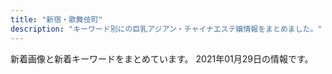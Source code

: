 ```yaml
---
title: "新宿・歌舞伎町"
description: "キーワード別にの巨乳アジアン・チャイナエステ嬢情報をまとめました。"
---
```


新着画像と新着キーワードをまとめています。
2021年01月29日の情報です。

<DmmAffiliateIns />
<KeywordTable
  shops={
    [
    {
        "img_links": [
            "http://fairy.este88.com/gals/nnana1.jpg",
            "http://fairy.este88.com/images/r01.jpg",
            "http://fairy.este88.com/images/r04.jpg",
            "http://fairy.este88.com/images/momo1.jpg",
            "http://fairy.este88.com/images/kixyoko1.jpg",
            "http://fairy.este88.com/gals/risa1.jpg",
            "http://fairy.este88.com/img/kaori1.jpg",
            "http://fairy.este88.com/img/momo1.jpg",
            "http://fairy.este88.com/images/ph1.jpg",
            "http://fairy.este88.com/img/mika1.jpg",
            "http://fairy.este88.com/images/r02.jpg",
            "http://fairy.este88.com/images/mika1.jpg",
            "http://fairy.este88.com/gals/sayuri1.jpg",
            "http://fairy.este88.com/img/kixyoko1.jpg",
            "http://fairy.este88.com/images/koyuki1.jpg",
            "http://fairy.este88.com/images/kaori1.jpg",
            "http://fairy.este88.com/gals/koko1.jpg",
            "http://fairy.este88.com/img/koyuki1.jpg"
        ],
        "name": "fairy\u30d5\u30a7\u30a2\u30ea\u30fc",
        "url": "http://fairy.este88.com/",
        "keywords": {},
        "station": "\u897f\u6b66\u65b0\u5bbf\u99c5\u5317\u53e3"
    },
    {
        "img_links": [
            "https://aurora.iest.info/photos/sites/13/2020/12/2020122614542669.jpeg",
            "https://aurora.iest.info/photos/sites/13/2021/01/2021011516351593.jpeg",
            "https://aurora.iest.info/photos/sites/13/2021/01/2021011317231918.jpeg",
            "https://aurora.iest.info/photos/sites/13/2020/12/2020122916203593.jpeg",
            "https://aurora.iest.info/photos/sites/13/2021/01/2021011516351593-600x800.jpeg",
            "https://aurora.iest.info/images/room1.jpg",
            "https://aurora.iest.info/images/head_tel.png",
            "https://aurora.iest.info/images/room2.jpg",
            "https://aurora.iest.info/photos/sites/13/2020/09/2020090701592721.jpeg",
            "https://aurora.iest.info/photos/sites/13/2020/10/2020101018384481.jpeg",
            "https://aurora.iest.info/photos/sites/13/2020/10/2020102421582718.jpeg",
            "https://aurora.iest.info/photos/sites/13/2020/11/2020111207401521.jpeg",
            "https://aurora.iest.info/images/side_mobile.jpg",
            "https://aurora.iest.info/photos/sites/13/2021/01/2021011317502475.jpeg",
            "https://aurora.iest.info/photos/sites/13/2021/01/202101031920028.jpeg",
            "https://aurora.iest.info/images/info_sp.png",
            "https://aurora.iest.info/photos/sites/13/2020/11/2020110420084826.jpeg",
            "https://aurora.iest.info/photos/sites/13/2020/12/2020122614121986.jpeg",
            "https://aurora.iest.info/photos/sites/13/2020/10/202010160425407.jpeg",
            "https://aurora.iest.info/photos/sites/13/2020/12/2020122614271778.jpeg",
            "https://aurora.iest.info/images/room4.jpg",
            "https://aurora.iest.info/photos/sites/13/2021/01/2021011713121341-600x800.jpeg",
            "https://aurora.iest.info/images/room3.jpg",
            "https://aurora.iest.info/photos/sites/13/2020/12/2020122614062046.jpeg",
            "https://aurora.iest.info/photos/sites/13/2020/12/2020122614044220.jpeg",
            "https://aurora.iest.info/photos/sites/13/2020/10/2020100900362277.jpeg",
            "https://aurora.iest.info/photos/sites/13/2021/01/2021011420031078.jpeg"
        ],
        "url": "https://aurora.iest.info/",
        "keywords": {
            "\u4e73": 36,
            "\u5de8\u4e73": 36,
            "C": 385,
            "89": 55,
            "86": 330,
            "84": 165,
            "87": 128,
            "E": 183,
            "F": 73,
            "85": 275
        },
        "name": "\u30aa\u30fc\u30ed\u30e9",
        "station": "JR\u65b0\u5bbf\u99c5\u6771\u53e3\u30fb\u6b4c\u821e\u4f0e\u753a"
    },
    {
        "station": "JR\u65b0\u5bbf\u99c5\u6771\u53e3",
        "url": "http://pure-resort.tyo.cm/",
        "keywords": {
            "85": 3,
            "88": 3,
            "92": 1,
            "E": 2,
            "89": 2,
            "98": 2,
            "84": 1,
            "C": 1,
            "F": 1,
            "D": 10,
            "90": 2,
            "86": 5,
            "94": 1,
            "96": 1
        },
        "name": "\u30d4\u30e5\u30a2\u30ea\u30be\u30fc\u30c8II",
        "img_links": [
            "http://pure-resort.tyo.cm/photos/sites/79/2019/08/2019082910403098.jpg",
            "http://pure-resort.tyo.cm/photos/sites/79/2019/03/2019032513361063.jpg",
            "http://pure-resort.tyo.cm/photos/sites/79/2018/12/2018120620533769.jpg",
            "http://pure-resort.tyo.cm/photos/sites/79/2019/06/2019060310424416.jpg",
            "http://pure-resort.tyo.cm/images/s_Room.png",
            "http://pure-resort.tyo.cm/photos/sites/79/2018/12/2018120620510142.jpg",
            "http://pure-resort.tyo.cm/images/s_Recruit.png",
            "http://pure-resort.tyo.cm/photos/sites/79/2019/01/2019011014121443.jpg",
            "http://pure-resort.tyo.cm/photos/sites/79/2019/02/2019021613425634.png",
            "http://pure-resort.tyo.cm/images/news_bj1.png",
            "http://pure-resort.tyo.cm/images/info_bj1.png",
            "http://pure-resort.tyo.cm/images/s_twitter.png",
            "http://pure-resort.tyo.cm/photos/sites/79/2019/03/2019032513361053.jpg",
            "http://pure-resort.tyo.cm/photos/sites/79/2020/02/2020020804143839.jpg",
            "http://pure-resort.tyo.cm/images/movie.jpg",
            "http://pure-resort.tyo.cm/photos/sites/79/2019/02/2019021613471797.jpg",
            "http://pure-resort.tyo.cm/images/info_bj3.png",
            "http://pure-resort.tyo.cm/photos/sites/79/2019/06/2019061515583771.jpg",
            "http://pure-resort.tyo.cm/images/mobile.png",
            "http://pure-resort.tyo.cm/images/line1.png",
            "http://pure-resort.tyo.cm/photos/sites/79/2018/12/2018120620515823.jpg",
            "http://pure-resort.tyo.cm/images/line.png",
            "http://pure-resort.tyo.cm/photos/sites/79/2019/03/201903251336102.jpg",
            "http://pure-resort.tyo.cm/photos/sites/79/2019/03/2019032513361044.jpg",
            "http://pure-resort.tyo.cm/photos/sites/79/2020/01/2020012408381891.jpg",
            "http://pure-resort.tyo.cm/images/s_movie.png",
            "http://pure-resort.tyo.cm/photos/sites/79/2020/01/2020013001414859.jpg",
            "http://pure-resort.tyo.cm/images/s_info.png",
            "http://pure-resort.tyo.cm/photos/sites/79/2019/05/2019052114301665.jpg",
            "http://pure-resort.tyo.cm/images/s_face.png",
            "http://pure-resort.tyo.cm/images/s_Staff.png",
            "http://pure-resort.tyo.cm/photos/sites/79/2019/10/2019100810264682.jpg",
            "http://pure-resort.tyo.cm/photos/sites/79/2019/11/2019110401242820.jpg",
            "http://pure-resort.tyo.cm/images/s_Access.png",
            "http://pure-resort.tyo.cm/images/pure.png",
            "http://pure-resort.tyo.cm/photos/sites/79/2019/04/201904111031010.jpg",
            "http://pure-resort.tyo.cm/images/news_bj3.png",
            "http://pure-resort.tyo.cm/images/top.png",
            "http://pure-resort.tyo.cm/photos/sites/79/2018/12/2018120620512437.jpg",
            "http://pure-resort.tyo.cm/images/s_news.png",
            "http://pure-resort.tyo.cm/images/s_pick.png"
        ]
    },
    {
        "station": "JR\u65b0\u5bbf\u99c5\u897f\u53e3",
        "name": "Fairy Girl",
        "url": "http://fairy-girl.work/",
        "keywords": {},
        "img_links": [
            "http://fairy-girl.work/img/rina1.jpg",
            "http://fairy-girl.work/images/7.jpg",
            "http://fairy-girl.work/images/2.jpg",
            "http://fairy-girl.work/img/rara1.jpg",
            "http://fairy-girl.work/images/11.jpg",
            "http://fairy-girl.work/images/ac1.jpg",
            "http://fairy-girl.work/images/5.jpg",
            "http://fairy-girl.work/staff/kiki.jpg",
            "http://fairy-girl.work/images/6.jpg",
            "http://fairy-girl.work/images/12.jpg",
            "http://fairy-girl.work/img/mari1.jpg",
            "http://fairy-girl.work/staff/rara.jpg",
            "http://fairy-girl.work/img/kana1.jpg",
            "http://fairy-girl.work/images/9.jpg",
            "http://fairy-girl.work/staff/rika.jpg",
            "http://fairy-girl.work/staff/mari.jpg",
            "http://fairy-girl.work/images/ac2.jpg",
            "http://fairy-girl.work/images/line.png",
            "http://fairy-girl.work/images/int2.jpg",
            "http://fairy-girl.work/images/int1.jpg",
            "http://fairy-girl.work/img/misa1.jpg",
            "http://fairy-girl.work/images/news.jpg",
            "http://fairy-girl.work/staff/hitomi.jpg",
            "http://fairy-girl.work/images/sys2.jpg",
            "http://fairy-girl.work/staff/kana.jpg",
            "http://fairy-girl.work/img/hitomi1.jpg",
            "http://fairy-girl.work/images/10.jpg",
            "http://fairy-girl.work/img/eri1.jpg",
            "http://fairy-girl.work/img/yuyu1.jpg",
            "http://fairy-girl.work/images/bana0404_4.png",
            "http://fairy-girl.work/img/yuki1.jpg",
            "http://fairy-girl.work/images/sys1.jpg",
            "http://fairy-girl.work/staff/rina.jpg",
            "http://fairy-girl.work/img/eri2.jpg",
            "http://fairy-girl.work/staff/eri.jpg",
            "http://fairy-girl.work/img/rika1.jpg",
            "http://fairy-girl.work/images/3.jpg",
            "http://fairy-girl.work/images/mobile.jpg",
            "http://fairy-girl.work/images/staff_t.jpg",
            "http://fairy-girl.work/images/tr.jpg",
            "http://fairy-girl.work/images/interior_t.jpg",
            "http://fairy-girl.work/images/8.jpg",
            "http://fairy-girl.work/staff/yuyu.jpg",
            "http://fairy-girl.work/images/1.jpg",
            "http://fairy-girl.work/staff/yuki.jpg",
            "http://fairy-girl.work/staff/misa.jpg",
            "http://fairy-girl.work/img/kiki1.jpg",
            "http://fairy-girl.work/img/kiki2.jpg"
        ]
    },
    {
        "station": "JR\u65b0\u5bbf\u99c5",
        "img_links": [
            "https://gokujo.iest.info/images/navbar-top.jpg",
            "https://gokujo.iest.info/images/nav_link05.png",
            "https://gokujo.iest.info/photos/sites/3/2020/10/2020100614352832.jpg",
            "https://gokujo.iest.info/photos/sites/3/2020/10/2020100614353293.jpg",
            "https://gokujo.iest.info/photos/sites/3/2020/10/2020100614352799.jpg",
            "https://gokujo.iest.info/images/room4_l.jpg",
            "https://gokujo.iest.info/images/tit_info.jpg",
            "https://gokujo.iest.info/images/room3_l.jpg",
            "https://gokujo.iest.info/images/sp_tit_pick.jpg",
            "https://gokujo.iest.info/photos/sites/3/2020/10/2020100614353044.jpg",
            "https://gokujo.iest.info/images/nav_link02.png",
            "https://gokujo.iest.info/images/nav_link03.png",
            "https://gokujo.iest.info/images/sp_tit_info.jpg",
            "https://gokujo.iest.info/images/sp_end.png",
            "https://gokujo.iest.info/images/tit_pick.jpg",
            "https://gokujo.iest.info/images/tit_link.jpg",
            "https://gokujo.iest.info/photos/sites/3/2020/10/2020100614353122.jpg",
            "https://gokujo.iest.info/images/tit_staff.jpg",
            "https://gokujo.iest.info/photos/sites/3/2020/10/2020100614352922.jpg",
            "https://gokujo.iest.info/images/room2_l.jpg",
            "https://gokujo.iest.info/photos/sites/3/2020/10/2020100614352629.jpg",
            "https://gokujo.iest.info/photos/sites/3/2020/10/2020100614352927.jpg",
            "https://gokujo.iest.info/images/tit_face.jpg",
            "https://gokujo.iest.info/photos/sites/3/2020/10/2020100614353025.jpg",
            "https://gokujo.iest.info/images/tit_staff02.jpg",
            "https://gokujo.iest.info/images/nav_link06.png",
            "https://gokujo.iest.info/images/sp_tit_twitter.jpg",
            "https://gokujo.iest.info/photos/sites/3/2020/10/2020100614352894.jpg",
            "https://gokujo.iest.info/images/side_mobile.jpg",
            "https://gokujo.iest.info/images/sp_tit_staff.jpg",
            "https://gokujo.iest.info/images/end.png",
            "https://gokujo.iest.info/photos/sites/3/2020/10/202010061435276.jpg",
            "https://gokujo.iest.info/photos/sites/3/2020/10/202010061435254.jpg",
            "https://gokujo.iest.info/images/nav_link07.png",
            "https://gokujo.iest.info/images/sp_tit_movie.jpg",
            "https://gokujo.iest.info/images/room1_l.jpg",
            "https://gokujo.iest.info/images/nav_link01.png",
            "https://gokujo.iest.info/images/top.png",
            "https://gokujo.iest.info/photos/sites/3/2020/10/2020100614353148.jpg",
            "https://gokujo.iest.info/photos/sites/3/2020/10/2020100614353292.jpg",
            "https://gokujo.iest.info/images/sp_tit_link.jpg",
            "https://gokujo.iest.info/images/sp_tit_staff02.jpg",
            "https://gokujo.iest.info/images/nav_link08.png",
            "https://gokujo.iest.info/images/nav_link04.png"
        ],
        "url": "https://gokujo.iest.info/",
        "name": "\u65b0\u5bbf\u6975\u4e0a\u30e1\u30f3\u30ba\u30a8\u30b9\u30c6",
        "keywords": {
            "95": 35,
            "89": 71,
            "92": 22,
            "F": 107,
            "E": 165,
            "90": 72,
            "94": 59,
            "C": 60,
            "85": 43,
            "88": 30
        }
    },
    {
        "img_links": [
            "http://sweety-est.tokyo/images/r1.jpg",
            "http://sweety-est.tokyo/images/m1.jpg",
            "http://sweety-est.tokyo/images/r3.jpg",
            "http://sweety-est.tokyo/images/r4.jpg",
            "http://sweety-est.tokyo/images/tit-sub4.jpg",
            "http://sweety-est.tokyo/images/a5.jpg",
            "http://sweety-est.tokyo/images/r6.jpg",
            "http://sweety-est.tokyo/images/sys.jpg",
            "http://sweety-est.tokyo/images/slider-img003.jpg",
            "http://sweety-est.tokyo/images/cg03.jpg",
            "http://sweety-est.tokyo/images/m2.jpg",
            "http://sweety-est.tokyo/images/a7.jpg",
            "http://sweety-est.tokyo/images/m4.jpg",
            "http://sweety-est.tokyo/images/qr.jpg",
            "http://sweety-est.tokyo/images/a8.jpg",
            "http://sweety-est.tokyo/link/menlog.jpg",
            "http://sweety-est.tokyo/images/tit-sub5.jpg",
            "http://sweety-est.tokyo/images/a3.jpg",
            "http://sweety-est.tokyo/images/tit-sub6.jpg",
            "http://sweety-est.tokyo/images/a4.jpg",
            "http://sweety-est.tokyo/images/cg01.jpg",
            "http://sweety-est.tokyo/images/b-online.png",
            "http://sweety-est.tokyo/images/cg05.jpg",
            "http://sweety-est.tokyo/images/cg04.jpg",
            "http://sweety-est.tokyo/images/slider-img002.jpg",
            "http://sweety-est.tokyo/images/m3.jpg",
            "http://sweety-est.tokyo/images/cg08.jpg",
            "http://sweety-est.tokyo/images/tit-sub1.jpg",
            "http://sweety-est.tokyo/images/r5.jpg",
            "http://sweety-est.tokyo/images/a6.jpg",
            "http://sweety-est.tokyo/images/cg07.jpg",
            "http://sweety-est.tokyo/images/slider-img001.jpg",
            "http://sweety-est.tokyo/images/a2.jpg",
            "http://sweety-est.tokyo/images/cg02.jpg",
            "http://sweety-est.tokyo/images/a1.jpg",
            "http://sweety-est.tokyo/images/tit-sub2.jpg",
            "http://sweety-est.tokyo/images/tit-sub3.jpg",
            "http://sweety-est.tokyo/images/kan1.jpg",
            "http://sweety-est.tokyo/images/b-tel.png",
            "http://sweety-est.tokyo/images/cg06.jpg",
            "http://sweety-est.tokyo/images/kan.jpg",
            "http://sweety-est.tokyo/images/r2.jpg"
        ],
        "url": "http://sweety-est.tokyo/",
        "keywords": {
            "86": 14,
            "D": 2,
            "87": 2,
            "E": 8
        },
        "station": "JR\u65b0\u5bbf\u99c5\u897f\u53e3",
        "name": "sweet-\u30b9\u30a6\u30a3\u30fc\u30c8-"
    },
    {
        "url": "http://aroma-massage.red/",
        "station": "JR\u65b0\u5bbf\u99c5\u6771\u53e3",
        "img_links": [
            "http://aroma-massage.red/images/acb.jpg",
            "http://aroma-massage.red/images/fbt.jpg",
            "http://aroma-massage.red/images/cg3.jpg",
            "http://aroma-massage.red/images/kan.jpg",
            "http://aroma-massage.red/images/int.jpg",
            "http://aroma-massage.red/images/cg4.jpg",
            "http://aroma-massage.red/images/toph.png",
            "http://aroma-massage.red/images/sta2.jpg",
            "http://aroma-massage.red/images/creditcard.jpg",
            "http://aroma-massage.red/images/sta3.jpg",
            "http://aroma-massage.red/images/sta1.jpg",
            "http://aroma-massage.red/images/cg5.jpg",
            "http://aroma-massage.red/images/stal.jpg",
            "http://aroma-massage.red/images/fbb.jpg",
            "http://aroma-massage.red/images/cg6.jpg",
            "http://aroma-massage.red/images/cg2.jpg",
            "http://aroma-massage.red/images/qr.jpg",
            "http://aroma-massage.red/images/nft.jpg",
            "http://aroma-massage.red/images/sta4.jpg",
            "http://aroma-massage.red/images/sta6.jpg",
            "http://aroma-massage.red/images/option.jpg",
            "http://aroma-massage.red/images/card.jpg",
            "http://aroma-massage.red/images/tm.png",
            "http://aroma-massage.red/images/sysl.jpg",
            "http://aroma-massage.red/images/cg1.jpg",
            "http://aroma-massage.red/images/sta5.jpg"
        ],
        "name": "\u30c6\u30bb\u30e9-Tethera-",
        "keywords": {
            "E": 10,
            "D": 20
        }
    },
    {
        "station": "JR\u65b0\u5bbf\u99c5\u6771\u53e3",
        "name": "\u5915\u9727 \u3086\u3046\u304e\u308a",
        "url": "https://shinjuku-mensesthe.com/",
        "keywords": {
            "F": 2
        },
        "img_links": [
            "https://shinjuku-mensesthe.com/staff/risa-s1.jpg",
            "https://shinjuku-mensesthe.com/images/flower.png",
            "https://shinjuku-mensesthe.com/icon/yelp.png",
            "https://shinjuku-mensesthe.com/button/blog.png",
            "https://shinjuku-mensesthe.com/icon/line.png",
            "https://shinjuku-mensesthe.com/room/room-l2.jpg",
            "https://shinjuku-mensesthe.com/staff/yukari-s1.jpg",
            "https://shinjuku-mensesthe.com/menu/home.png",
            "https://shinjuku-mensesthe.com/images/top2.jpg",
            "https://shinjuku-mensesthe.com/room/room-l1.jpg",
            "https://shinjuku-mensesthe.com/staff/arisa-l1.jpg",
            "https://shinjuku-mensesthe.com/staff/shiori-s1.jpg",
            "https://shinjuku-mensesthe.com/menu/info.png",
            "https://shinjuku-mensesthe.com/massage/2020/08/16/riri-s1.jpg",
            "https://shinjuku-mensesthe.com/staff/sora-l1.jpg",
            "https://shinjuku-mensesthe.com/images/top1.jpg",
            "https://shinjuku-mensesthe.com/room/room-l4.jpg",
            "https://shinjuku-mensesthe.com/menu/blog.png",
            "https://shinjuku-mensesthe.com/2020/01/23/miki-s1.jpg",
            "https://shinjuku-mensesthe.com/images/top3.jpg",
            "https://scdn.line-apps.com/n/line_add_friends/btn/ja.png",
            "https://shinjuku-mensesthe.com/massage/2020/10/21/risa-s1.jpg",
            "https://shinjuku-mensesthe.com/staff/saya-l1.jpg",
            "https://shinjuku-mensesthe.com/images/clear.png",
            "https://shinjuku-mensesthe.com/images/header3.png",
            "https://shinjuku-mensesthe.com/link/mens-esthe.png",
            "https://shinjuku-mensesthe.com/staff/yuki-s1.jpg",
            "https://shinjuku-mensesthe.com/images/main-top.jpg",
            "https://shinjuku-mensesthe.com/button/home.png",
            "https://shinjuku-mensesthe.com/images/footer-l.png",
            "https://shinjuku-mensesthe.com/2020/01/23/sakura-s1.jpg",
            "https://shinjuku-mensesthe.com/massage/2020/10/05/yuki-s1.jpg",
            "https://shinjuku-mensesthe.com/images/camp.png",
            "https://shinjuku-mensesthe.com/staff/risa-l1.jpg",
            "https://shinjuku-mensesthe.com/massage/2020/07/31/covit19.jpg",
            "https://shinjuku-mensesthe.com/massage/2020/07/31/ai-s2.jpg",
            "https://shinjuku-mensesthe.com/images/main-small.jpg",
            "https://shinjuku-mensesthe.com/staff/saya-s1.jpg",
            "https://shinjuku-mensesthe.com/images/main-sp.jpg",
            "https://shinjuku-mensesthe.com/staff/yuki-l1.jpg",
            "https://shinjuku-mensesthe.com/button/staff.png",
            "https://shinjuku-mensesthe.com/staff/arisa-s1.jpg",
            "https://shinjuku-mensesthe.com/images/qrcode.png",
            "https://shinjuku-mensesthe.com/images/footer-r.png",
            "https://shinjuku-mensesthe.com/staff/yukari-l1.jpg",
            "https://shinjuku-mensesthe.com/massage/2020/09/14/hana-s1.jpg",
            "https://shinjuku-mensesthe.com/2019/12/15/sayuri-s2.jpg",
            "https://shinjuku-mensesthe.com/menu/staff.png",
            "https://shinjuku-mensesthe.com/icon/twitter.png",
            "https://shinjuku-mensesthe.com/room/room-l3.jpg",
            "https://shinjuku-mensesthe.com/staff/sora-s1.jpg",
            "https://shinjuku-mensesthe.com/icon/facebook.png"
        ]
    },
    {
        "url": "http://clear-es.net/",
        "keywords": {
            "C": 1,
            "E": 1,
            "89": 1,
            "88": 4,
            "86": 2,
            "D": 8,
            "90": 2,
            "87": 2,
            "F": 1
        },
        "img_links": [
            "http://clear-es.net/uploads/2aa97908694153fb149943f0b8445352.jpg",
            "http://clear-es.net/yamituki-n/uploads/images/rena01.jpg",
            "http://clear-es.net/images/index_07.jpg",
            "http://clear-es.net/images/index_26.jpg",
            "http://clear-es.net/images/index_03.jpg",
            "http://clear-es.net/images/index_25.jpg",
            "http://clear-es.net/images/index_27.jpg",
            "http://clear-es.net/images/index_19.jpg",
            "http://clear-es.net/images/index_24.jpg",
            "http://clear-es.net/uploads/deba56537604611ac3b8da004b92d809.jpg",
            "http://clear-es.net/yamituki-n/uploads/images/mmexport1576417470781.jpg",
            "http://clear-es.net/yamituki-n/uploads/images/rena02.jpg",
            "http://clear-es.net/yamituki-n/uploads/images/juri01s.jpg",
            "http://clear-es.net/uploads/09bdd5637edec4bfa3d47a7e9874640b.jpg",
            "http://clear-es.net/images/index_11.jpg",
            "http://clear-es.net/my_work/images/pic1.png",
            "http://clear-es.net/uploads/cec0ed392fe00d8e3ff867c0625809e6.jpg",
            "http://clear-es.net/uploads/97eb17743f96fd7f0551aab0bedd5e6f.jpg",
            "http://clear-es.net/yamituki-n/uploads/images/yui01.jpg",
            "http://clear-es.net/uploads/7553669390f1cc93427a4f6ad33b4668.jpg",
            "http://clear-es.net/images/girls_13.jpg",
            "http://clear-es.net/images/index_02.jpg",
            "http://clear-es.net/images/index_10.jpg",
            "http://clear-es.net/yamituki-n/uploads/images/mika03s.jpg",
            "http://clear-es.net/uploads/c1f6d0346f5cb109ac62c21a58c7deff.jpg",
            "http://clear-es.net/images/index_14.jpg",
            "http://clear-es.net/images/index_17.jpg",
            "http://clear-es.net/images/index_23.jpg",
            "http://clear-es.net/images/index_15.jpg",
            "http://clear-es.net/uploads/22c8968348a9acc2dfc9ab0aecb09c27.jpg",
            "http://clear-es.net/images/index_08.jpg",
            "http://clear-es.net/images/index_04.jpg",
            "http://clear-es.net/images/index_06.jpg",
            "http://clear-es.net/images/index_28_01.jpg",
            "http://clear-es.net/images/index_05.jpg",
            "http://clear-es.net/images/index_18.jpg",
            "http://clear-es.net/images/girls_03.jpg",
            "http://clear-es.net/images/index_28.jpg",
            "http://clear-es.net/uploads/f426bd85a8f6a9eac87e55b2d44c4bd5.jpg",
            "http://clear-es.net/images/index_12.jpg",
            "http://clear-es.net/images/index_13.jpg",
            "http://clear-es.net/images/index_21.jpg",
            "http://clear-es.net/images/koko_1.jpg",
            "http://clear-es.net/uploads/10299154955d10c3b815a5638a35a934.jpg",
            "http://clear-es.net/uploads/a62d7f24a5b9a4fd5aeef678eb24ef4b.jpg",
            "http://clear-es.net/images/gallery_11.jpg",
            "http://clear-es.net/uploads/e1133a4ba0f8c81f9d272f5793bda380.jpg",
            "http://clear-es.net/images/index_09.jpg",
            "http://clear-es.net/images/girls_11.jpg",
            "http://clear-es.net/images/index_01.jpg",
            "http://clear-es.net/images/index_20.jpg",
            "http://clear-es.net/images/service_11.jpg"
        ],
        "station": "\u897f\u6b66\u65b0\u5bbf\u99c5\u5317\u53e3",
        "name": "CLEAR-\u30af\u30ea\u30a2-"
    },
    {
        "keywords": {
            "C": 8
        },
        "img_links": [
            "http://in-esthe.com/relair/img/card-english.png",
            "http://in-esthe.com/relair/img/fla1.png",
            "http://in-esthe.com/relair/img/p-3-1.jpg",
            "http://in-esthe.com/relair/img/s-1.jpg",
            "http://in-esthe.com/relair/img/english-t5.png",
            "http://in-esthe.com/relair/img/kanban4.jpg",
            "http://in-esthe.com/relair/img/newstback.png",
            "http://in-esthe.com/relair/img/p-1.jpg",
            "http://in-esthe.com/relair/img/tel.png",
            "http://in-esthe.com/relair/img/fla2.png",
            "http://in-esthe.com/relair/img/p-9.jpg",
            "http://in-esthe.com/relair/img/head.png",
            "http://in-esthe.com/relair/img/t-1.png",
            "http://in-esthe.com/relair/img/botton.png",
            "http://in-esthe.com/relair/img/t-2.png",
            "http://in-esthe.com/relair/img/english-t2.png",
            "http://in-esthe.com/relair/img/english-t4.png",
            "http://in-esthe.com/relair/img/p-0.jpg",
            "http://in-esthe.com/relair/img/fla.png",
            "http://in-esthe.com/relair/img/re.png",
            "http://in-esthe.com/relair/img/p-8.jpg",
            "http://in-esthe.com/relair/img/p-1-1.jpg",
            "http://in-esthe.com/relair/img/english-t6.png",
            "http://in-esthe.com/relair/img/english-t3.png",
            "http://in-esthe.com/relair/img/p-7.jpg",
            "http://in-esthe.com/relair/img/p-2.jpg",
            "http://in-esthe.com/relair/img/twitter.png",
            "http://in-esthe.com/relair/img/p-3.jpg",
            "http://in-esthe.com/relair/img/english-t1.png",
            "http://in-esthe.com/relair/img/t-3.png"
        ],
        "url": "http://in-esthe.com/relair/",
        "station": "\u65b0\u5bbf\u897f\u53e3\u99c5D5\u51fa\u53e3",
        "name": "RELAIR \uff5e\u30ea\u30ec\u30a2\uff5e"
    },
    {
        "keywords": {
            "C": 17
        },
        "url": "http://aes-aroma.com/",
        "name": "\u7652\u3057\u306e\u5bbf",
        "station": "JR\u65b0\u5bbf\u99c5\u5357\u53e3",
        "img_links": [
            "http://aes-aroma.com/staff/yoko/02.jpg",
            "http://aes-aroma.com/img/ttl_mobile.png",
            "http://aes-aroma.com/pic/head.png",
            "http://aes-aroma.com/staff/miki/01.jpg",
            "http://aes-aroma.com/staff/yoko/01.jpg",
            "http://aes-aroma.com/img/ttl_pickup.png",
            "http://aes-aroma.com/staff/mimi/01.jpg",
            "http://aes-aroma.com/staff/nana/01.jpg",
            "http://aes-aroma.com/staff/kaori/01.jpg",
            "http://aes-aroma.com/img/ttl_rec.png",
            "http://aes-aroma.com/img/ttl_tnew.png",
            "http://aes-aroma.com/img/ttl_staff.png",
            "http://aes-aroma.com/staff/haru/01.jpg",
            "http://aes-aroma.com/i/files/homeimg.jpg",
            "http://aes-aroma.com/staff/ai/01.jpg",
            "http://aes-aroma.com/staff/koko/01.jpg"
        ]
    },
    {
        "url": "https://mens-esthe.xyz/",
        "keywords": {
            "85": 7,
            "D": 28,
            "86": 28,
            "88": 7
        },
        "img_links": [
            "https://mens-esthe.xyz/room/room-l5.jpg",
            "https://mens-esthe.xyz/images/esthe1.jpg",
            "https://inage-mensesthe.com/icon/yelp.png",
            "https://mens-esthe.xyz/staff/rina-s1.jpg",
            "https://mens-esthe.xyz/staff/kana-l1.jpg",
            "https://mens-esthe.xyz/images/clear.png",
            "https://mens-esthe.xyz/room/room-l2.jpg",
            "https://mens-esthe.xyz/staff/kana-s1.jpg",
            "https://mens-esthe.xyz/footer/footer-tel.png",
            "https://mens-esthe.xyz/staff/miki-top.jpg",
            "https://mens-esthe.xyz/images/esthe2.jpg",
            "https://mens-esthe.xyz/staff/miki-s1.jpg",
            "https://mens-esthe.xyz/room/room-l8.jpg",
            "https://mens-esthe.xyz/room/room-l1.jpg",
            "https://inage-mensesthe.com/icon/facebook.png",
            "https://mens-esthe.xyz/footer/footer-staff.png",
            "https://mens-esthe.xyz/images/esthe3.jpg",
            "https://mens-esthe.xyz/staff/rina-l1.jpg",
            "https://mens-esthe.xyz/staff/rina-top.jpg",
            "https://mens-esthe.xyz/staff/nami-top.jpg",
            "https://mens-esthe.xyz/staff/natsumi-top.jpg",
            "https://mens-esthe.xyz/icon/facebook.png",
            "https://mens-esthe.xyz/staff/miki-l1.jpg",
            "https://mens-esthe.xyz/room/room-l4.jpg",
            "https://mens-esthe.xyz/staff/natsumi-l1.jpg",
            "https://mens-esthe.xyz/room/room-l7.jpg",
            "https://inage-mensesthe.com/icon/line.png",
            "https://mens-esthe.xyz/icon/line.png",
            "https://mens-esthe.xyz/images/main-sp.jpg",
            "https://mens-esthe.xyz/staff/kana-top.jpg",
            "https://mens-esthe.xyz/staff/moe-s1.jpg",
            "https://mens-esthe.xyz/room/room-l6.jpg",
            "https://mens-esthe.xyz/staff/moe-top.jpg",
            "https://mens-esthe.xyz/images/main1.jpg",
            "https://mens-esthe.xyz/staff/nami-l1.jpg",
            "https://mens-esthe.xyz/images/qrcode.png",
            "https://mens-esthe.xyz/footer/footer-line.png",
            "https://mens-esthe.xyz/icon/yelp.png",
            "https://mens-esthe.xyz/staff/moe-l1.jpg",
            "https://mens-esthe.xyz/images/esthe4.jpg",
            "https://inage-mensesthe.com/icon/twitter.png",
            "https://inage-mensesthe.com/link/relaku_salon.jpg",
            "https://mens-esthe.xyz/images/header3.png",
            "https://mens-esthe.xyz/staff/natsumi-s1.jpg",
            "https://mens-esthe.xyz/icon/twitter.png",
            "https://mens-esthe.xyz/staff/nami-s1.jpg",
            "https://mens-esthe.xyz/room/room-l3.jpg"
        ],
        "name": "\u30b8\u30e5\u30ea\u30a2\u30f3",
        "station": "JR\u65b0\u5bbf\u99c5\u6771\u5357\u53e3"
    },
    {
        "station": "JR\u65b0\u5bbf\u99c5\u897f\u53e3",
        "url": "http://yurali.oks.bz/",
        "name": "\u6c17\u697d",
        "img_links": [
            "http://yurali.oks.bz/photos/sites/48/2020/09/2020090809341067.jpg",
            "http://yurali.oks.bz/images/room2.jpg",
            "http://yurali.oks.bz/images/kanban.jpg",
            "http://yurali.oks.bz/images/room1.jpg",
            "http://yurali.oks.bz/photos/sites/48/2020/09/2020090809340917.jpg",
            "http://yurali.oks.bz/images/top.jpg",
            "http://yurali.oks.bz/images/right.jpg",
            "http://yurali.oks.bz/images/mobile.jpg",
            "http://yurali.oks.bz/images/line.jpg",
            "http://yurali.oks.bz/photos/sites/48/2020/06/2020063002493351.jpg",
            "http://yurali.oks.bz/images/s1.jpg",
            "http://yurali.oks.bz/images/acc4.jpg",
            "http://yurali.oks.bz/photos/sites/48/2020/09/2020090809341490.jpg",
            "http://yurali.oks.bz/images/room3.jpg",
            "http://yurali.oks.bz/images/s2.jpg",
            "http://yurali.oks.bz/photos/sites/48/2020/09/202009080934129.jpg",
            "http://yurali.oks.bz/images/acc1.jpg",
            "http://yurali.oks.bz/images/s3.jpg",
            "http://yurali.oks.bz/images/s4.jpg",
            "http://yurali.oks.bz/images/s_new.png",
            "http://yurali.oks.bz/images/content.jpg",
            "http://yurali.oks.bz/photos/sites/48/2020/09/2020090809341126.jpg",
            "http://yurali.oks.bz/images/room4.jpg",
            "http://yurali.oks.bz/images/acc3.jpg",
            "http://yurali.oks.bz/images/acc2.jpg"
        ],
        "keywords": {
            "87": 14,
            "E": 14,
            "86": 14,
            "D": 28,
            "85": 14
        }
    },
    {
        "keywords": {
            "E": 8,
            "85": 4,
            "87": 8,
            "C": 8,
            "86": 4
        },
        "img_links": [
            "http://sakura-relax.net/images/cg06.jpg",
            "http://sakura-relax.net/images/qrc.png",
            "http://sakura-relax.net/images/kan.jpg",
            "http://sakura-relax.net/link/menlog.jpg",
            "http://sakura-relax.net/images/top-img01.png",
            "http://sakura-relax.net/images/cg04.jpg",
            "http://sakura-relax.net/images/tel.png",
            "http://sakura-relax.net/images/cg07.jpg",
            "http://sakura-relax.net/images/cg03.jpg",
            "http://sakura-relax.net/images/top-img02.png"
        ],
        "url": "http://sakura-relax.net/",
        "name": "\u697d\u697d-\u30e9\u30af\u30e9\u30af-",
        "station": "\u65b0\u5bbf\u4e09\u4e01\u76ee\u99c5E1\u51fa\u53e3"
    },
    {
        "url": "http://ciretva.xyz/",
        "img_links": [
            "http://ciretva.xyz/picture/news.jpg",
            "http://ciretva.xyz/picture/face_bj1.png",
            "http://ciretva.xyz/picture/pick.jpg",
            "http://ciretva.xyz/uploads/201021/1-201021155T9631.jpg",
            "http://ciretva.xyz/picture/room1.jpg",
            "http://ciretva.xyz/picture/room3.jpg",
            "http://ciretva.xyz/picture/room4.jpg",
            "http://ciretva.xyz/uploads/201021/1-201021155925315.jpg",
            "http://ciretva.xyz/picture/s_staff.png",
            "http://ciretva.xyz/picture/room2.jpg",
            "http://ciretva.xyz/uploads/201021/1-201021155913C7.jpg",
            "http://ciretva.xyz/uploads/201021/1-201021155T02L.jpg",
            "http://ciretva.xyz/picture/top.jpg",
            "http://ciretva.xyz/picture/face.jpg",
            "http://ciretva.xyz/uploads/201021/1-201021155Z4139.jpg",
            "http://ciretva.xyz/uploads/201021/1-201021155932238.jpg"
        ],
        "station": "\u897f\u6b66\u65b0\u5bbf\u99c5\u5317\u53e3",
        "keywords": {
            "D": 3,
            "86": 2
        },
        "name": "\u4f73\u7e01 \uff5e\u304b\u3048\u3093\uff5e"
    },
    {
        "station": "JR\u65b0\u5bbf\u99c5\u6771\u53e3",
        "name": "\u30af\u30ea\u30b9\u30bf\u30eb",
        "keywords": {
            "C": 1
        },
        "url": "http://crystal-est.net/",
        "img_links": [
            "http://crystal-est.net/uploads/crystal/images/xing.png",
            "http://crystal-est.net/uploads/crystal/2020/12/img_6830.jpg",
            "http://crystal-est.net/uploads/crystal/2017/03/btn_top_03.png",
            "http://crystal-est.net/uploads/crystal/2017/03/subvisual_magazine1.png",
            "http://crystal-est.net/uploads/crystal/2020/12/img_6902.jpg",
            "http://crystal-est.net/uploads/crystal/2017/03/bnr_side_credit1.png",
            "http://crystal-est.net/uploads/crystal/2017/03/r3.jpg",
            "http://crystal-est.net/uploads/crystal/2017/03/bnr_side_032.png",
            "http://crystal-est.net/uploads/crystal/2017/03/subvisual_contact.png",
            "http://crystal-est.net/uploads/crystal/2020/11/tel.jpg",
            "http://crystal-est.net/uploads/crystal/2017/03/ruby6.png",
            "http://crystal-est.net/uploads/crystal/images/no-photo.jpg",
            "http://crystal-est.net/uploads/crystal/images/subvisual_staff.png",
            "http://crystal-est.net/uploads/crystal/2017/02/ameba.jpg",
            "http://crystal-est.net/uploads/crystal/2017/04/line2.png",
            "http://crystal-est.net/uploads/crystal/2018/07/wechatimg31.jpeg",
            "http://crystal-est.net/uploads/crystal/2017/03/btn_top_02.png",
            "http://crystal-est.net/uploads/crystal/2017/03/subvisual_qa.png",
            "http://crystal-est.net/uploads/crystal/2017/04/bnr_side_01.png",
            "http://crystal-est.net/uploads/crystal/2017/03/subvisual_link.png",
            "http://crystal-est.net/uploads/crystal/2017/03/subvisual_reserve.png",
            "http://crystal-est.net/uploads/crystal/2017/03/r4.jpg",
            "http://crystal-est.net/uploads/crystal/2018/07/wechatimg125.jpeg",
            "http://ruby-es.com/uploads/rubyes/2017/02/img_info_06.png",
            "http://crystal-est.net/uploads/crystal/2017/03/r2.jpg",
            "http://crystal-est.net/uploads/crystal/2017/04/leftmovie.png",
            "http://crystal-est.net/uploads/crystal/2017/03/icon_flower.png",
            "http://ruby-es.com/uploads/rubyes/2017/02/img_info_05.png",
            "http://crystal-est.net/uploads/crystal/2017/07/yuyu2.jpeg",
            "http://crystal-est.net/uploads/crystal/2018/07/wechatimg94.jpeg",
            "http://crystal-est.net/uploads/crystal/2017/03/r1.jpg",
            "http://crystal-est.net/uploads/crystal/2018/07/wechatimg26.jpeg",
            "http://crystal-est.net/uploads/crystal/images/p01.png",
            "http://ruby-es.com/uploads/rubyes/2017/02/img_info_01.png",
            "http://ruby-es.com/uploads/rubyes/2017/02/img_info_03.png",
            "http://crystal-est.net/uploads/crystal/2018/05/mayu1.jpeg",
            "http://crystal-est.net/uploads/crystal/2018/08/wechatimg49.jpeg",
            "http://crystal-est.net/uploads/crystal/2018/07/wechatimg30.jpeg",
            "http://crystal-est.net/uploads/crystal/2017/03/treatment2.png",
            "http://crystal-est.net/uploads/crystal/2017/03/subvisual_enquete1.png",
            "http://crystal-est.net/uploads/crystal/2017/04/web.png",
            "http://crystal-est.net/uploads/crystal/2017/03/bnr_side_042.png",
            "http://crystal-est.net/uploads/crystal/2017/03/subvisual_info.png",
            "http://crystal-est.net/uploads/crystal/2018/08/wechatimg51.jpeg",
            "http://crystal-est.net/uploads/crystal/2017/02/wifi.jpg",
            "http://ruby-es.com/uploads/rubyes/2017/02/img_info_04.png",
            "http://crystal-est.net/uploads/crystal/images/icon_flower.png",
            "http://crystal-est.net/uploads/crystal/2020/12/img_6907.jpeg",
            "http://crystal-est.net/uploads/crystal/2017/03/btn_top_01.png",
            "http://ruby-es.com/uploads/rubyes/2017/02/img_info_02.png",
            "http://crystal-est.net/uploads/crystal/2017/03/bnr_side_052.png"
        ]
    },
    {
        "keywords": {
            "C": 8
        },
        "img_links": [
            "http://hi-msg.com/koyuki/img/p-3-1.jpg",
            "http://hi-msg.com/koyuki/img/p-7.jpg",
            "http://hi-msg.com/koyuki/img/p-9.jpg",
            "http://hi-msg.com/koyuki/img/p-4-1.jpg",
            "http://hi-msg.com/koyuki/img/p-2-1.jpg",
            "http://hi-msg.com/koyuki/img/t-3.png",
            "http://hi-msg.com/koyuki/img/tit.png",
            "http://hi-msg.com/koyuki/img/p-11.jpg",
            "http://hi-msg.com/koyuki/img/head.png",
            "http://hi-msg.com/koyuki/img/english-t1.png",
            "http://hi-msg.com/koyuki/img/english-t2.png",
            "http://hi-msg.com/koyuki/img/p-6.jpg",
            "http://hi-msg.com/koyuki/img/english-t5.png",
            "http://hi-msg.com/koyuki/img/t-1.png",
            "http://hi-msg.com/koyuki/img/p-0.jpg",
            "http://hi-msg.com/koyuki/img/p-2.jpg",
            "http://hi-msg.com/koyuki/img/p-8.jpg",
            "http://hi-msg.com/koyuki/img/english-t6.png",
            "http://hi-msg.com/koyuki/img/card.png",
            "http://hi-msg.com/koyuki/img/kanban4s.jpg",
            "http://hi-msg.com/koyuki/img/newstback.png",
            "http://hi-msg.com/koyuki/img/english-t4.png",
            "http://hi-msg.com/koyuki/img/p-7-1.jpg",
            "http://hi-msg.com/koyuki/img/t-2.png",
            "http://hi-msg.com/koyuki/img/p-4.jpg",
            "http://hi-msg.com/koyuki/img/p-6-1.jpg",
            "http://hi-msg.com/koyuki/img/p-5.jpg",
            "http://hi-msg.com/koyuki/img/p-8-1.jpg",
            "http://hi-msg.com/koyuki/img/p-10.jpg",
            "http://hi-msg.com/koyuki/img/tel.png",
            "http://hi-msg.com/koyuki/img/kanban4.jpg",
            "http://hi-msg.com/koyuki/img/english-t3.png",
            "http://hi-msg.com/koyuki/img/re.png",
            "http://hi-msg.com/koyuki/img/botton.png",
            "http://hi-msg.com/koyuki/img/p-1.jpg",
            "http://hi-msg.com/koyuki/img/card-english.png",
            "http://hi-msg.com/koyuki/img/p-3.jpg"
        ],
        "station": "JR\u65b0\u5bbf\u99c5\u6771\u53e3",
        "url": "http://hi-msg.com/koyuki/",
        "name": "KOYUKI"
    },
    {
        "name": "\u7fbd\u8863\uff5e\u306f\u3054\u308d\u3082\uff5e",
        "img_links": [],
        "url": "https://www.hagoromo.tokyo/",
        "station": "JR\u65b0\u5bbf\u99c5\u6771\u53e3\u30fb\u6b4c\u821e\u4f0e\u753a",
        "keywords": {}
    }
]
}
/>
<DmmAffiliateScript />
